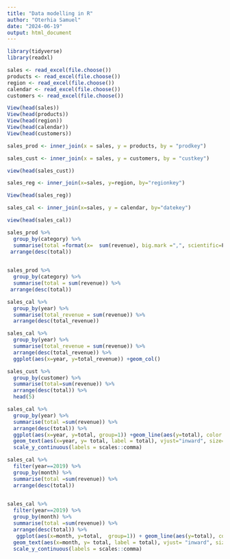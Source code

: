 ```yaml
---
title: "Data modelling in R"
author: "Oterhia Samuel"
date: "2024-06-19"
output: html_document
---
```



```r
library(tidyverse)
library(readxl)
```

```r

sales <- read_excel(file.choose())
products <- read_excel(file.choose())
region <- read_excel(file.choose())
calendar <- read_excel(file.choose())
customers <- read_excel(file.choose())

```

```r
View(head(sales))
View(head(products))
View(head(region))
View(head(calendar))
View(head(customers))
```

```r
sales_prod <- inner_join(x = sales, y = products, by = "prodkey")
```
```r
sales_cust <- inner_join(x = sales, y = customers, by = "custkey")
```
```r
view(head(sales_cust))
```

```r
sales_reg <- inner_join(x=sales, y=region, by="regionkey")
```
```r
View(head(sales_reg))
```

```r
sales_cal <- inner_join(x=sales, y = calendar, by="datekey")

```
```r
view(head(sales_cal))
```

```r
sales_prod %>% 
  group_by(category) %>% 
  summarise(total =format(x=  sum(revenue), big.mark =",", scientific=F))
 arrange(desc(total))
 
```
```r
sales_prod %>% 
  group_by(category) %>% 
  summarise(total = sum(revenue)) %>% 
 arrange(desc(total))
```
```r
sales_cal %>% 
  group_by(year) %>% 
  summarise(total_revenue = sum(revenue)) %>% 
  arrange(desc(total_revenue))
```
```r
sales_cal %>% 
  group_by(year) %>% 
  summarise(total_revenue = sum(revenue)) %>% 
  arrange(desc(total_revenue)) %>% 
  ggplot(aes(x=year, y=total_revenue)) +geom_col()
```

```r
sales_cust %>% 
  group_by(customer) %>% 
  summarise(total=sum(revenue)) %>% 
  arrange(desc(total)) %>% 
  head(5)
```
```r
sales_cal %>% 
  group_by(year) %>% 
  summarise(total =sum(revenue)) %>% 
  arrange(desc(total)) %>% 
  ggplot(aes(x=year, y=total, group=1)) +geom_line(aes(y=total), color = "red", size = 0.7) +
  geom_text(aes(x=year, y= total, label = total), vjust="inward", size=3)+
  scale_y_continuous(labels = scales::comma)
```

```r
sales_cal %>%
  filter(year==2019) %>%
  group_by(month) %>% 
  summarise(total =sum(revenue)) %>% 
  arrange(desc(total))
  
```

```r
sales_cal %>%
  filter(year==2019) %>%
  group_by(month) %>% 
  summarise(total =sum(revenue)) %>% 
  arrange(desc(total)) %>% 
   ggplot(aes(x=month, y=total,  group=1)) + geom_line(aes(y=total), color = "red", size = 0.7) +
  geom_text(aes(x=month, y= total, label = total), vjust= "inward", size=3)+
  scale_y_continuous(labels = scales::comma) 
```



